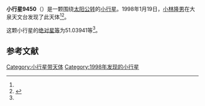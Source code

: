 {{Infobox planet
| bgcolour = #FFFFC0
| name = 9450
| symbol = 
| image = 
| caption = 
| discovery = yes
| discovery_ref = 
| discoverer = [[小林隆男|小林隆男]]
| discovery_site = [[大泉天文台|大泉天文台]] 
| discovered = 1998年1月19日
| designations = yes
| mp_name = 
| named_after = 
| alt_names = 1998 BT1/ 1984 WE2 / 1987 RE5 / 1987 SZ12 / 1987 UM7
| mp_category = [[主带小行星|主带小行星]]
| orbit_ref = <ref name="a">[http://ssd.jpl.nasa.gov/sbdb.cgi?sstr=9450 9450] {{Wayback|url=http://ssd.jpl.nasa.gov/sbdb.cgi?sstr=9450 |date=20210824212027 }}，小行星數據庫瀏覽器（JPL Small-Body Database Browser）－[[美国国家航空航天局|美国国家航空航天局]]喷气推进实验室</ref>
| epoch = 2456400.5 (2013年4月18日更新)
| aphelion = {{convert|2.4387272|AU|km|3|abbr=on|lk=out}}
| perihelion = {{convert|1.8781290|AU|km|3|abbr=on}}
| semimajor = {{convert|2.1584281|AU|km|3|abbr=on}}
| eccentricity = 0.1298626
| period = 1158.256662 [[日|日]]<br />3.17[[儒略年|儒略年]]
| avg_speed = 
| inclination = 4.24925
| asc_node = 357.75522
| mean_anomaly = 
| arg_peri = 51.03941
| satellites = 
| physical_characteristics = yes
| dimensions = 
| mass = 
| density = 
| surface_grav = 
| escape_velocity = 
| sidereal_day = 
| axial_tilt = 
| pole_ecliptic_lat = 
| pole_ecliptic_lon = 
| albedo = 
| temperatures= 
| temp_name1 = 
| mean_temp_1 = 
| max_temp_1 = 
| temp_name2 = 
| max_temp_2 = 
| spectral_type = 
| abs_magnitude = 51.03941
}}

'''小行星9450'''（{{lang-en|9450}}）是一颗围绕[[太阳|太阳]][[公转|公转]]的[[小行星|小行星]]。1998年1月19日，[[小林隆男|小林隆男]]在大泉天文台发现了此天体<ref name="a" /><ref>{{cite news|title=小行星列表|url=http://cfa-www.harvard.edu/iau/lists/NumberedMPs.txt|accessdate=2013-07-08|newspaper=哈佛大学|archive-date=2008-05-17|archive-url=https://web.archive.org/web/20080517010638/http://cfa-www.harvard.edu/iau/lists/NumberedMPs.txt|dead-url=no}}</ref>。

这颗小行星的[[绝对星等|绝对星等]]为51.03941等<ref name="a" />。

==参考文献==
{{reflist}}
{{Minor Planet Number|[[小行星9449|小行星9449]]|[[小行星9451|小行星9451]]}}

{{小天体}}

[[Category:小行星带天体|Category:小行星带天体]]
[[Category:1998年发现的小行星|Category:1998年发现的小行星]]

{{asteroid-stub}}